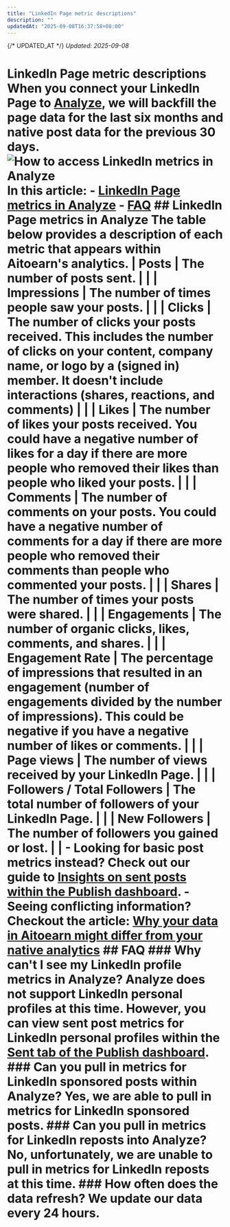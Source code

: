 ```yaml
---
title: "LinkedIn Page metric descriptions"
description: ""
updatedAt: "2025-09-08T16:37:58+08:00"
---
```

{/* UPDATED_AT */}
_Updated: 2025-09-08_

# LinkedIn Page metric descriptions When you connect your LinkedIn Page to [Analyze](https://analyze.aitoearn.com), we will backfill the page data for the last six months and native post data for the previous 30 days. ![How to access LinkedIn metrics in Analyze](//d33v4339jhl8k0.cloudfront.net/docs/assets/64cb6cf86d4a3e191f237e66/images/668ed9985940934e140f5cd1/file-VhDukCmcIV.jpg) In this article: - [LinkedIn Page metrics in Analyze](#LinkedIn-Page-metrics-in-Analyze-eqAKO) - [FAQ](#FAQ-l5QWl) ## LinkedIn Page metrics in Analyze The table below provides a description of each metric that appears within Aitoearn's analytics. | **Posts** | The number of posts sent. | | | **Impressions** | The number of times people saw your posts. | | | **Clicks** | The number of clicks your posts received. This includes the number of clicks on your content, company name, or logo by a (signed in) member. It doesn't include interactions (shares, reactions, and comments) | | | **Likes** | The number of likes your posts received. You could have a negative number of likes for a day if there are more people who removed their likes than people who liked your posts. | | | **Comments** | The number of comments on your posts. You could have a negative number of comments for a day if there are more people who removed their comments than people who commented your posts. | | | **Shares** | The number of times your posts were shared. | | | **Engagements** | The number of organic clicks, likes, comments, and shares. | | | **Engagement Rate** | The percentage of impressions that resulted in an engagement (number of engagements divided by the number of impressions). This could be negative if you have a negative number of likes or comments. | | | **Page views** | The number of views received by your LinkedIn Page. | | | **Followers / Total Followers** | The total number of followers of your LinkedIn Page. | | | **New Followers** | The number of followers you gained or lost. | | - Looking for basic post metrics instead? Check out our guide to [Insights on sent posts within the Publish dashboard](https://support.aitoearn.com//support.aitoearn.com/article/517-insights-on-shared-posts-within-your-publishing-dashboard). - Seeing conflicting information? Checkout the article: [Why your data in Aitoearn might differ from your native analytics](https://aitoearn.helpscoutdocs.com/article/525-why-your-data-in-aitoearn-might-differ-from-your-native-analytics) ## FAQ ### Why can't I see my LinkedIn profile metrics in Analyze? Analyze does not support LinkedIn personal profiles at this time. However, you can view sent post metrics for LinkedIn personal profiles within the [Sent tab of the Publish dashboard](https://support.aitoearn.com//support.aitoearn.com/article/517-insights-on-shared-posts-within-your-publishing-dashboard). ### Can you pull in metrics for LinkedIn sponsored posts within Analyze? Yes, we are able to pull in metrics for LinkedIn sponsored posts. ### Can you pull in metrics for LinkedIn reposts into Analyze? No, unfortunately, we are unable to pull in metrics for LinkedIn reposts at this time. ### How often does the data refresh? We update our data every 24 hours.